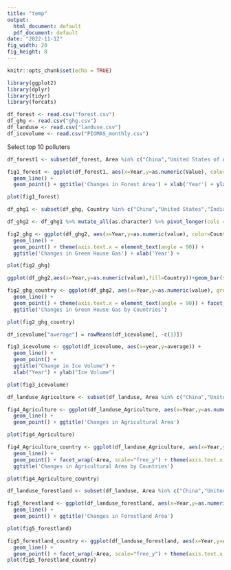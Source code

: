 ```yaml
---
title: "temp"
output:
  html_document: default
  pdf_document: default
date: "2022-11-12"
fig_width: 20
fig_height: 8
---
```


```r
knitr::opts_chunk$set(echo = TRUE)
```

```r
library(ggplot2)
library(dplyr)
library(tidyr)
library(forcats)
```

```r
df_forest <- read.csv("forest.csv")
df_ghg <- read.csv("ghg.csv")
df_landuse <- read.csv("landuse.csv")
df_icevolume <- read.csv("PIOMAS_monthly.csv")
```

Select top 10 polluters 
```r
df_forest1 <- subset(df_forest, Area %in% c("China","United States of America","India","Russia","Japan","Germany","Iran (Islamic Republic of)","Republic of Korea","Saudi Arabia","Indonesia") & Item %in% "Forestland" & Element %in% "Area" & Source %in% "FAO TIER 1")

fig1_forest <- ggplot(df_forest1, aes(x=Year,y=as.numeric(Value), color=Area,group=Area)) + 
  geom_line() + 
  geom_point() + ggtitle('Changes in Forest Area') + xlab('Year') + ylab('Forest Area / 1000 ha')

plot(fig1_forest)
```

```r
df_ghg1 <- subset(df_ghg, Country %in% c("China","United States","India","Russia","Japan","Germany","Iran","South Korea","Saudi Arabia","Indonesia"))

df_ghg2 <- df_ghg1 %>% mutate_all(as.character) %>% pivot_longer(cols = -c("Country","Data.source","Sector","Gas","Unit"), names_to = "Year", values_to = "value", names_prefix = "X")

fig2_ghg <- ggplot(df_ghg2, aes(x=Year,y=as.numeric(value), color=Country,group=Country)) + 
  geom_line() + 
  geom_point() + theme(axis.text.x = element_text(angle = 90)) +
  ggtitle('Changes in Green House Gas') + xlab('Year') + 

plot(fig2_ghg)
```
```r
ggplot(df_ghg2,aes(x=Year,y=as.numeric(value),fill=Country))+geom_bar(stat='identity')
```


```r
fig2_ghg_country <- ggplot(df_ghg2, aes(x=Year,y=as.numeric(value), group=Country)) + 
  geom_line() + 
  geom_point() + theme(axis.text.x = element_text(angle = 90)) + facet_wrap(~Country, scale="free_y",nrow=5) +
  ggtitle('Changes in Green House Gas by Countries')

plot(fig2_ghg_country)
```

```r
df_icevolume["average"] = rowMeans(df_icevolume[, -c(1)])

fig3_icevolume <- ggplot(df_icevolume, aes(x=year,y=average)) + 
  geom_line() + 
  geom_point() + 
  ggtitle("Change in Ice Volume") +
  xlab("Year") + ylab("Ice Volume")

plot(fig3_icevolume)
```


```r
df_landuse_Agriculture <- subset(df_landuse, Area %in% c("China","United States of America","India","Russia","Japan","Germany","Iran (Islamic Republic of)","Republic of Korea","Saudi Arabia","Indonesia") & Item %in% "Agriculture")

fig4_Agriculture <- ggplot(df_landuse_Agriculture, aes(x=Year,y=as.numeric(Value), color=Area,group=Area)) + 
  geom_line() + 
  geom_point() + ggtitle('Changes in Agricultural Area')

plot(fig4_Agriculture)
```

```r
fig4_Agriculture_country <- ggplot(df_landuse_Agriculture, aes(x=Year,y=as.numeric(Value),group=Area)) + 
  geom_line() + 
  geom_point() + facet_wrap(~Area, scale="free_y") + theme(axis.text.x = element_text(angle = 90)) + 
  ggtitle('Changes in Agricultural Area by Countries')

plot(fig4_Agriculture_country)
```

```r
df_landuse_forestland <- subset(df_landuse, Area %in% c("China","United States of America","India","Russia","Japan","Germany","Iran (Islamic Republic of)","Republic of Korea","Saudi Arabia","Indonesia") & Item %in% "Forest land" & Element %in% "Area")

fig5_forestland <- ggplot(df_landuse_forestland, aes(x=Year,y=as.numeric(Value), color=Area,group=Area)) + 
  geom_line() + 
  geom_point() + ggtitle('Changes in Forestland Area')

plot(fig5_forestland)
```

```r
fig5_forestland_country <- ggplot(df_landuse_forestland, aes(x=Year,y=as.numeric(Value),group=Area)) + 
  geom_line() + 
  geom_point() + facet_wrap(~Area, scale="free_y") + theme(axis.text.x = element_text(angle = 90))
plot(fig5_forestland_country)
```